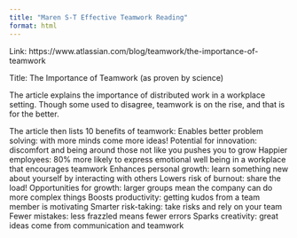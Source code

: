 ```yaml
---
title: "Maren S-T Effective Teamwork Reading"
format: html
---
```


Link: https://www.atlassian.com/blog/teamwork/the-importance-of-teamwork

Title: The Importance of Teamwork (as proven by science)

The article explains the importance of distributed work in a workplace setting. Though some used to disagree, teamwork is on the rise, and that is for the better. 

The article then lists 10 benefits of teamwork: 
Enables better problem solving: with more minds come more ideas! 
Potential for innovation: discomfort and being around those not like you pushes you to grow
Happier employees: 80% more likely to express emotional well being in a workplace that encourages teamwork
Enhances personal growth: learn something new about yourself by interacting with others
Lowers risk of burnout: share the load! 
Opportunities for growth: larger groups mean the company can do more complex things
Boosts productivity: getting kudos from a team member is motivating
Smarter risk-taking: take risks and rely on your team
Fewer mistakes: less frazzled means fewer errors
Sparks creativity: great ideas come from communication and teamwork

